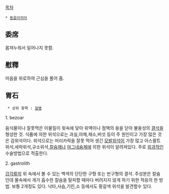 [[목차]]
 * [[동음이의어]]

== 委席 ==
몸져누워서 일어나지 못함.

== 慰釋 ==
마음을 위로하여 근심을 풀어 줌.

== 胃石 ==
  * 상위 항목 : [[질병]]

1. bezoar

음식물이나 잘못먹은 이물질이 윗속에 닿아 위액이나 점액의 용을 닫아 불용성의 [[결석]]을 형성한 것. 식품에 의한 위석으로는 과실,야채,채소,버섯 등이 주 원인이고 가장 많은 것은 감위석이다. 위석으로는 머리카락을 잘못 먹어 생긴 [[모발위석]]이 가장 많고 아스팔트위석,세락위석,규소위석,[[칼슘]]제나 [[마그네슘]]제에 의한 위석이 알려져있다. 주로 [[외과]]적인 수술방법으로 적출한다.

2. gastrolith 

[[갑각류]]의 위 속에서 볼 수 있는 백색의 단단한 구형 또는 반구형의 결석. 주성분은 칼슘인데 물속에서 게가 흡수한 칼슘을 탈피할 때마다 버려지지 않게 하기 위한 적응의 한 방법. 보통 2개정도 있다. 낙타,사슴,기린,소 등에서도 황갈색 위석을 발견할수 있다.
